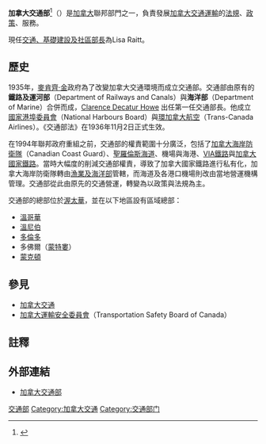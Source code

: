 {{NoteTA
| G1 = TO
| 1 = zh-cn:交通部;zh-hk:運輸部
}}
{{Link style|time=2015-12-13T12:40:05+00:00}}
{{Infobox Canadian government departments
|department=加拿大交通部<br />Transport
|french=Transports
|logo=<!-- 檔案不存在 Transport Canada logo.PNG -->
|current_minister=Lisa Raitt
|second_minister=
|deputy_minister=
|secretary=
|established=1935年
|responsibilities=交通運輸
|employees=5,476人
|website=http://www.tc.gc.ca/
}}
'''加拿大交通部'''<ref>{{Cite web|title=漁具纏身逾兩周 專家出動救露脊鯨|url=http://www.mingpaocanada.com/TOR/htm/NEWS/20190721/tde1_r.htm|access-date=2022-01-20|last=|first=|work=www.mingpaocanada.com|publisher=明報加拿大|language=}}</ref>（{{lang-en|'''Transport Canada'''}}）是[[加拿大|加拿大]]聯邦部門之一，負責發展[[加拿大交通|加拿大交通運輸]]的[[行政法規|法規]]、[[政策|政策]]、服務。

現任[[加拿大交通部長|交通、基礎建設及社區部長]]為Lisa Raitt。

==歷史==
1935年，[[威廉·萊昂·麥肯齊·金|麥肯齊·金]]政府為了改變加拿大交通環境而成立交通部。交通部由原有的'''鐵路及運河部'''（Department of Railways and Canals）與'''海洋部'''（Department of Marine）合併而成，[[:en:Clarence_Decatur_Howe|Clarence Decatur Howe]] 出任第一任交通部長。他成立[[國家港埠委員會|國家港埠委員會]]（National Harbours Board）與[[環加拿大航空|環加拿大航空]]（Trans-Canada Airlines）。《交通部法》在1936年11月2日正式生效。

在1994年聯邦政府重組之前，交通部的權責範圍十分廣泛，包括了[[加拿大海岸防衛隊|加拿大海岸防衛隊]]（Canadian Coast Guard）、[[聖羅倫斯海道|聖羅倫斯海道]]、機場與海港、[[:en:VIA_Rail|VIA鐵路]]與[[加拿大國家鐵路|加拿大國家鐵路]]。當時大幅度的削減交通部權責，導致了加拿大國家鐵路進行私有化，加拿大海岸防衛隊轉由[[加拿大漁業及海洋部|漁業及海洋部]]管轄，而海道及各港口機場則改由當地營運機構管理。交通部從此由原先的交通營運，轉變為以政策與法規為主。

交通部的總部位於[[渥太華|渥太華]]，並在以下地區設有區域總部：

* [[溫哥華|溫哥華]]
* [[溫尼伯|溫尼伯]]
* [[多倫多|多倫多]]
* 多佛爾（[[蒙特婁|蒙特婁]]）
* [[蒙克頓|蒙克頓]]

==參見==
* [[加拿大交通|加拿大交通]]
* [[加拿大運輸安全委員會|加拿大運輸安全委員會]]（Transportation Safety Board of Canada）

== 註釋 ==
{{reflist}}

== 外部連結 ==
* [http://www.tc.gc.ca/ 加拿大交通部]{{Wayback|url=http://www.tc.gc.ca/ |date=20200503144733 }}

{{Government Departments of Canada}}
[[Category:加拿大聯邦部門|交通部]]
[[Category:加拿大交通|Category:加拿大交通]]
[[Category:交通部门|Category:交通部门]]